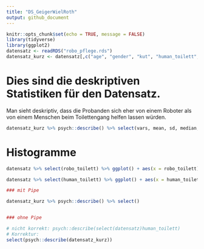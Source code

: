 ```yaml
---
title: "DS_GeigerWielRoth"
output: github_document
---
```




```r
knitr::opts_chunk$set(echo = TRUE, message = FALSE)
library(tidyverse)
library(ggplot2)
datensatz <- readRDS("robo_pflege.rds")
datensatz_kurz <- datensatz[,c("age", "gender", "kut", "human_toilett", "robo_toilett")]
```
# Dies sind die deskriptiven Statistiken für den Datensatz.
Man sieht deskriptiv, dass die Probanden sich eher von einem Roboter als von einem Menschen beim Toilettengang helfen lassen würden.

```r
datensatz_kurz %>% psych::describe() %>% select(vars, mean, sd, median, min, max)
```



# Histogramme

```r
datensatz %>% select(robo_toilett) %>% ggplot() + aes(x = robo_toilett) + geom_histogram(bins = 30, fill="red")

```

```r
datensatz %>% select(human_toilett) %>% ggplot() + aes(x = human_toilett) + geom_histogram(bins = 30, fill="blue")

```



```r
### mit Pipe

datensatz_kurz %>% psych::describe() %>% select()


### ohne Pipe

# nicht korrekt: psych::describe(select(datensatz)human_toilett)
# Korrektur: 
select(psych::describe(datensatz_kurz))
```

